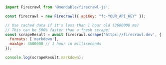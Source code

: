 ```javascript JavaScript
import Firecrawl from '@mendable/firecrawl-js';

const firecrawl = new Firecrawl({ apiKey: "fc-YOUR_API_KEY" });

// Use cached data if it's less than 1 hour old (3600000 ms)
// This can be 500% faster than a fresh scrape!
const scrapeResult = await firecrawl.scrape('https://firecrawl.dev', {
  formats: ['markdown'],
  maxAge: 3600000 // 1 hour in milliseconds
});

console.log(scrapeResult.markdown);
```
